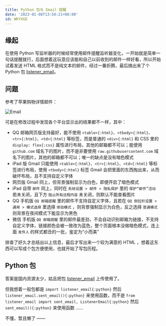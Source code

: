 ```yaml
---
title: Python 包与 Email 提醒
date: '2023-01-08T13:50:21+08:00'
id: WKYXGD
---
```


## 缘起

在使用 Python 写监听器的时候经常使用邮件提醒监听器变化，一开始就是简单一句话提醒就行，后面想着这玩意应该能和自己以前收到的邮件一样好看，所以开始试着发送 HTML 格式而不是纯文本的邮件，经过一番折腾，最后搞出来了个 Python 包 [listener_email](https://github.com/Cierra-Runis/listener_email)。

<Alert title='注意' description='现已删除' color='danger' />

## 问题

参考了苹果购物详情邮件：

![Email](/post/email.png)

可是在修改过程中发现各个平台显示出的结果都不一样，其中：

- QQ 邮箱网页版支持最好，能不使用 `<table>{:html}`、`<tbody>{:html}`、`<tr>{:html}`、`<td>{:html}` 等标签，而是普通的 `<div>{:html}` 和 CSS 里的 `display: flex{:css}` 属性进行布局，其他的邮箱都不可以；能使用 `github.com` 域名下的图片，而不是非要使用 `raw.githubusercontent.com` 域名下的图片，其他的邮箱都不可以；唯一的缺点是没有暗色模式
- iPad 版 Gmail 只能使用 `<table>{:html}`、`<tr>{:html}`、`<td>{:html}` 等标签进行布局，使用 `<tbody>{:html}` 标签 Gmail 会把里面的东西掏出来，从而破坏布局，且不支持自定义字体
- 网页版 Gmail 同上，但背景强制显示为白色，即便开启了暗色模式
- iPad 自带 `邮件` 同上，同时在 `系统设置 > 邮件 > 隐私保护` 里的 `保护“邮件”活动` 若未关闭，且下方 `阻止所有远程内容` 未关闭，则默认不能查看图片
- QQ 手机版 `QQ 邮箱提醒` 里的邮件不支持自定义字体，且若在 `QQ 侧拉栏设置 > 通用 > 模式选择` 里选择 `体验模式` ，则背景强制显示为白色，反之选择 `普通模式` 则背景在夜间模式下能显示为黑色
- 微信 手机版 `QQ 邮箱提醒` 里的邮件最差劲，不会自动识别邮箱为链接，不支持自定义字体，链接颜色会被一致改为蓝色，整个页面根本没做暗色模式，连上面 `发件人` 的样式都丑的一批，鉴定为“小而美”

<Alert
  title='2025-01-05 21:44:39 补充'
  description='在最新的 iPadOS 18.2 中，只要在 `系统设置 > 邮件 > 载入远程图像` 启用即可'
/>

排查了好久才总结出以上信息，最后才写出来一个较为满意的 HTML
，想着这东西可以写成个包方便使用，也就开始了写包历程。

## Python 包

答案是国内资源太少，姑且把包 [listener_email](https://github.com/Cierra-Runis/listener_email) 上传使用了。

但我想着一般包都是 `import listener_email{:python}` 然后 `listener_email.sent_email(){:python}` 来使用函数，而不是 `from listener_email import sent_email, ListenerEmail{:python}` 然后 `sent_email(){:python}` 来使用函数 ……

不懂，暂且懒了 ——
